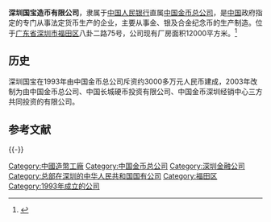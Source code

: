 {{Infobox_Company
| company_name = 深圳国宝造币有限公司
| company_name_en = Shenzheng Mint Co.,Ltd.
| company_logo = <!-- 檔案不存在 [[File:Shenzheng_co.,LTD..jpg|220px]] -->
| company_type = 国有企业
| company_slogan =
| market_information = 
| abbreviated_name =  
| foundation = 1993年
| location = {{flagicon|China}}[[深圳市|深圳市]][[福田区|福田区]]八卦二路75号
| zip_code = 518029
| telephone_no = 86 755 82413493
| key_people = 
| industry = 货币生产、贵金属生产
| products = 金、银及合金纪念币制造
| capital = 
| revenue =  
| operating_income = 
| profit =  
| total_asset =   
| net_asset =
| market_value =
| num_employees =  100余人
| P/E ratio = 
| earnings per share =
| Net asset value =
| accounting_period = 
| parent = 
| divisions = 
| major_shareholder = 
| subsid = 
| homepage = 
| width =[http://cgci.chngc.net/View.aspx?classid=21&sortName=%B7%D6%D6%A7%BB%FA%B9%B9 http://cgci.chngc.net]
}}

'''深圳国宝造币有限公司'''，隶属于[[中国人民银行|中国人民银行]]直属[[中国金币总公司|中国金币总公司]]，是[[中国|中国]]政府指定的专门从事法定货币生产的企业，主要从事金、银及合金纪念币的生产制造。位于[[广东省|广东省]][[深圳市|深圳市]][[福田区|福田区]]八卦二路75号，公司现有厂房面积12000平方米。<ref>{{cite web| url=http://www.jibi.net/News/dtzzbc/9_25_37_466.html| title=深圳国宝造币有限公司| publisher=中国集币在线| date=| author=泉友社区| access-date=2014-02-01| archive-date=2016-03-07| archive-url=https://web.archive.org/web/20160307075209/http://www.jibi.net/News/dtzzbc/9_25_37_466.html| dead-url=no}}</ref>

==历史==
深圳国宝在1993年由中国金币总公司斥资约3000多万元人民币建成，2003年改制为由中国金币总公司、中国长城硬币投资有限公司、中国金币深圳经销中心三方共同投资的有限公司。

== 参考文献 ==
{{Reflist}}

{{-}}
{{中国四大造币厂}}

[[Category:中國造幣工廠|Category:中國造幣工廠]]
[[Category:中国金币总公司|Category:中国金币总公司]]
[[Category:深圳金融公司|Category:深圳金融公司]]
[[Category:总部在深圳的中华人民共和国国有公司|Category:总部在深圳的中华人民共和国国有公司]]
[[Category:福田区|Category:福田区]]
[[Category:1993年成立的公司|Category:1993年成立的公司]]